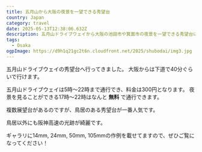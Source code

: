 ```yaml
---
title: 五月山から大阪の夜景を一望できる秀望台
country: Japan
category: travel
date: 2025-05-13T12:38:06.632Z
description: 五月山ドライブウェイから大阪の池田市や箕面市の夜景を一望できる秀望台についての記事です。
tags:
  - Osaka
ogpImage: https://d9h1q21gc2t6n.cloudfront.net/2025/shubodai/img3.jpg
---
```


五月山ドライブウェイの秀望台へ行ってきました。
大阪からは下道で40分ぐらいで行けます。

五月山ドライブウェイは5時～22時まで通行でき、料金は300円となります。
夜景を見ることができる17時〜22時はなんと **無料** で通行できます。

複数展望台があるのですが、鳥居のある秀望台が一番人気です。

<BlogImage src="https://d9h1q21gc2t6n.cloudfront.net/2025/shubodai/img3.jpg" width={1000} />

鳥居以外にも阪神高速の光跡が綺麗です。

<BlogImage src="https://d9h1q21gc2t6n.cloudfront.net/2025/shubodai/img7.jpg" width={1000} />

ギャラリに14mm, 24mm, 50mm, 105mmの作例を載せてますので、ぜひご覧になってください！

<BlogCard url="https://tomokiota.com/ja/gallery/shubodai" />
